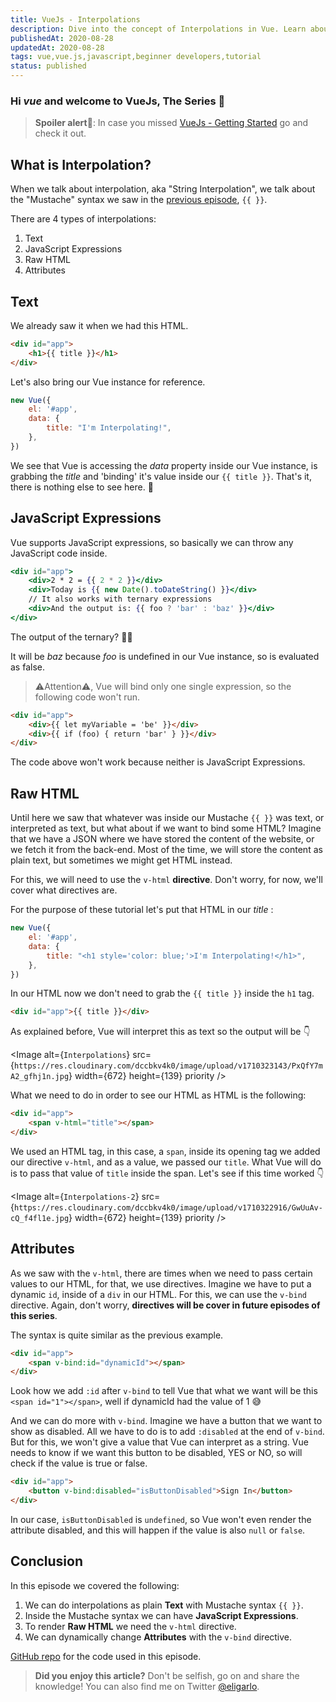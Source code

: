 ```yaml
---
title: VueJs - Interpolations
description: Dive into the concept of Interpolations in Vue. Learn about Text, JavaScript Expressions, Raw HTML, and Attributes, and effectively use 'Mustache' syntax.
publishedAt: 2020-08-28
updatedAt: 2020-08-28
tags: vue,vue.js,javascript,beginner developers,tutorial
status: published
---
```


### Hi _vue_ and welcome to **VueJs, The Series** 🚀

> **Spoiler alert**🚨: In case you missed [VueJs - Getting Started][previous episode] go and check it out.

## What is Interpolation?

When we talk about interpolation, aka "String Interpolation", we talk about the "Mustache" syntax we saw in the [previous episode][previous episode], `{{ }}`.

There are 4 types of interpolations:

1. Text
2. JavaScript Expressions
3. Raw HTML
4. Attributes

## Text

We already saw it when we had this HTML.

```html
<div id="app">
	<h1>{{ title }}</h1>
</div>
```

Let's also bring our Vue instance for reference.

```javascript
new Vue({
	el: '#app',
	data: {
		title: "I'm Interpolating!",
	},
})
```

We see that Vue is accessing the _data_ property inside our Vue instance, is grabbing the _title_ and 'binding' it's value inside our `{{ title }}`. That's it, there is nothing else to see here. 👀

## JavaScript Expressions

Vue supports JavaScript expressions, so basically we can throw any JavaScript code inside.

```jsx
<div id="app">
	<div>2 * 2 = {{ 2 * 2 }}</div>
	<div>Today is {{ new Date().toDateString() }}</div>
	// It also works with ternary expressions
	<div>And the output is: {{ foo ? 'bar' : 'baz' }}</div>
</div>
```

The output of the ternary? 🤷‍♂️

It will be _baz_ because _foo_ is undefined in our Vue instance, so is evaluated as false.

> ⚠Attention⚠, Vue will bind only one single expression, so the following code won't run.

```html
<div id="app">
	<div>{{ let myVariable = 'be' }}</div>
	<div>{{ if (foo) { return 'bar' } }}</div>
</div>
```

The code above won't work because neither is JavaScript Expressions.

## Raw HTML

Until here we saw that whatever was inside our Mustache `{{ }}` was text, or interpreted as text, but what about if we want to bind some HTML? Imagine that we have a JSON where we have stored the content of the website, or we fetch it from the back-end. Most of the time, we will store the content as plain text, but sometimes we might get HTML instead.

For this, we will need to use the `v-html` **directive**. Don't worry, for now, we'll cover what directives are.

For the purpose of these tutorial let's put that HTML in our _title_ :

```javascript
new Vue({
	el: '#app',
	data: {
		title: "<h1 style='color: blue;'>I'm Interpolating!</h1>",
	},
})
```

In our HTML now we don't need to grab the `{{ title }}` inside the `h1` tag.

```html
<div id="app">{{ title }}</div>
```

As explained before, Vue will interpret this as text so the output will be 👇

<Image
	alt={`Interpolations`}
	src={`https://res.cloudinary.com/dccbkv4k0/image/upload/v1710323143/PxQfY7mA2_gfhj1n.jpg`}
	width={672}
	height={139}
	priority
/>

What we need to do in order to see our HTML as HTML is the following:

```html
<div id="app">
	<span v-html="title"></span>
</div>
```

We used an HTML tag, in this case, a `span`, inside its opening tag we added our directive `v-html`, and as a value, we passed our `title`. What Vue will do is to pass that value of `title` inside the span. Let's see if this time worked 👇

<Image
	alt={`Interpolations-2`}
	src={`https://res.cloudinary.com/dccbkv4k0/image/upload/v1710322916/GwUuAv-cQ_f4fl1e.jpg`}
	width={672}
	height={139}
	priority
/>

## Attributes

As we saw with the `v-html`, there are times when we need to pass certain values to our HTML, for that, we use directives. Imagine we have to put a dynamic `id`, inside of a `div` in our HTML. For this, we can use the `v-bind` directive. Again, don't worry, **directives will be cover in future episodes of this series**.

The syntax is quite similar as the previous example.

```html
<div id="app">
	<span v-bind:id="dynamicId"></span>
</div>
```

Look how we add `:id` after `v-bind` to tell Vue that what we want will be this `<span id="1"></span>`, well if dynamicId had the value of 1 😅

And we can do more with `v-bind`. Imagine we have a button that we want to show as disabled. All we have to do is to add `:disabled` at the end of `v-bind`. But for this, we won't give a value that Vue can interpret as a string. Vue needs to know if we want this button to be disabled, YES or NO, so will check if the value is true or false.

```html
<div id="app">
	<button v-bind:disabled="isButtonDisabled">Sign In</button>
</div>
```

In our case, `isButtonDisabled` is `undefined`, so Vue won't even render the attribute disabled, and this will happen if the value is also `null` or `false`.

## Conclusion

In this episode we covered the following:

1. We can do interpolations as plain **Text** with Mustache syntax `{{ }}`.
2. Inside the Mustache syntax we can have **JavaScript Expressions**.
3. To render **Raw HTML** we need the `v-html` directive.
4. We can dynamically change **Attributes** with the `v-bind` directive.

[GitHub repo][repository] for the code used in this episode.

> **Did you enjoy this article?** Don't be selfish, go on and share the knowledge!
> You can also find me on Twitter [@eligarlo][twitter profile].

[repository]: https://github.com/eligarlo/VueJs-The-Series/tree/master/Episode%202%20-%20Interpolations
[twitter profile]: https://twitter.com/intent/user?screen_name=eligarlo
[previous episode]: /blog/vuejs-the-series-getting-started
